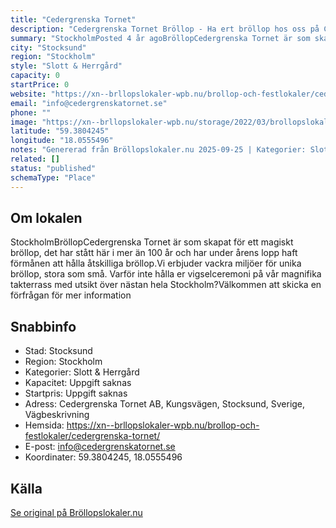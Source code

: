 ```yaml
---
title: "Cedergrenska Tornet"
description: "Cedergrenska Tornet Bröllop - Ha ert bröllop hos oss på Cedergrenska Tornet. Se vår fina Bröllopslokal. Skicka gärna en förfrågan så hjälper vi Er!"
summary: "StockholmPosted 4 år agoBröllopCedergrenska Tornet är som skapat för ett magiskt bröllop, det har stått här i mer än 100 år och har under årens lopp haft förmånen att hålla åtskilliga bröllop.Vi…"
city: "Stocksund"
region: "Stockholm"
style: "Slott & Herrgård"
capacity: 0
startPrice: 0
website: "https://xn--brllopslokaler-wpb.nu/brollop-och-festlokaler/cedergrenska-tornet/"
email: "info@cedergrenskatornet.se"
phone: ""
image: "https://xn--brllopslokaler-wpb.nu/storage/2022/03/brollopslokal-brollop-stockholm-cedergrenska-tornet-visningsbild.webp"
latitude: "59.3804245"
longitude: "18.0555496"
notes: "Genererad från Bröllopslokaler.nu 2025-09-25 | Kategorier: Slott & Herrgård"
related: []
status: "published"
schemaType: "Place"
---
```


## Om lokalen

StockholmBröllopCedergrenska Tornet är som skapat för ett magiskt bröllop, det har stått här i mer än 100 år och har under årens lopp haft förmånen att hålla åtskilliga bröllop.Vi erbjuder vackra miljöer för unika bröllop, stora som små. Varför inte hålla er vigselceremoni på vår magnifika takterrass med utsikt över nästan hela Stockholm?Välkommen att skicka en förfrågan för mer information

## Snabbinfo

- Stad: Stocksund
- Region: Stockholm
- Kategorier: Slott & Herrgård
- Kapacitet: Uppgift saknas
- Startpris: Uppgift saknas
- Adress: Cedergrenska Tornet AB, Kungsvägen, Stocksund, Sverige, Vägbeskrivning
- Hemsida: https://xn--brllopslokaler-wpb.nu/brollop-och-festlokaler/cedergrenska-tornet/
- E-post: info@cedergrenskatornet.se
- Koordinater: 59.3804245, 18.0555496

## Källa

[Se original på Bröllopslokaler.nu](https://xn--brllopslokaler-wpb.nu/brollop-och-festlokaler/cedergrenska-tornet/)
